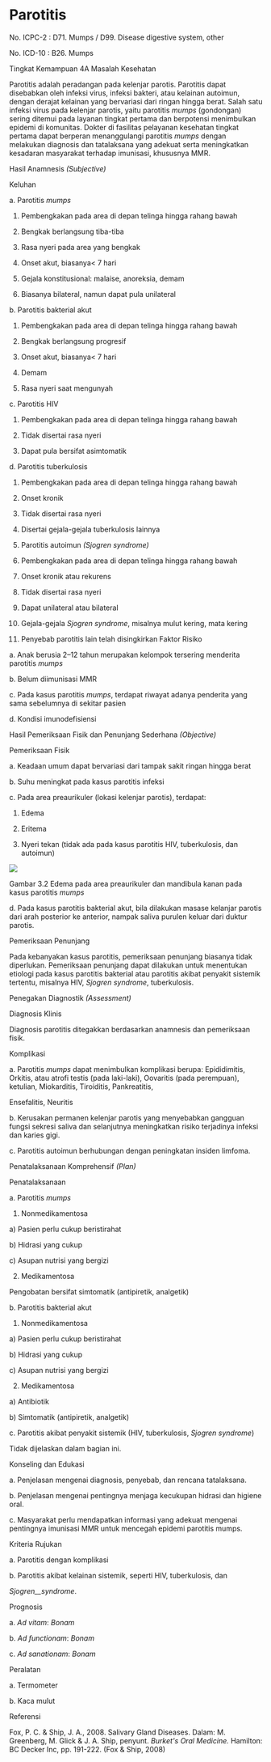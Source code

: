 # Parotitis

No. ICPC-2 : D71. Mumps / D99. Disease digestive system, other

No. ICD-10 : B26. Mumps

 

Tingkat Kemampuan 4A Masalah Kesehatan

Parotitis adalah peradangan pada kelenjar parotis. Parotitis dapat disebabkan oleh infeksi virus, infeksi bakteri, atau kelainan autoimun, dengan derajat kelainan yang bervariasi dari ringan hingga berat. Salah satu infeksi virus pada kelenjar parotis, yaitu parotitis _mumps_ (gondongan) sering ditemui pada layanan tingkat pertama dan berpotensi menimbulkan epidemi di komunitas. Dokter di fasilitas pelayanan kesehatan tingkat pertama dapat berperan menanggulangi parotitis _mumps_ dengan melakukan diagnosis dan tatalaksana yang adekuat serta meningkatkan kesadaran masyarakat terhadap imunisasi, khususnya MMR.

Hasil Anamnesis _(Subjective)_

Keluhan

a. Parotitis _mumps_

1) Pembengkakan pada area di depan telinga hingga rahang bawah

2) Bengkak berlangsung tiba-tiba

3) Rasa nyeri pada area yang bengkak

4) Onset akut, biasanya\< 7 hari

5) Gejala konstitusional: malaise, anoreksia, demam

6) Biasanya bilateral, namun dapat pula unilateral

b. Parotitis bakterial akut

1) Pembengkakan pada area di depan telinga hingga rahang bawah

2) Bengkak berlangsung progresif

3) Onset akut, biasanya\< 7 hari

4) Demam

5) Rasa nyeri saat mengunyah

c. Parotitis HIV

1) Pembengkakan pada area di depan telinga hingga rahang bawah

2) Tidak disertai rasa nyeri

3) Dapat pula bersifat asimtomatik

 

d. Parotitis tuberkulosis

1) Pembengkakan pada area di depan telinga hingga rahang bawah

2) Onset kronik

3) Tidak disertai rasa nyeri

4) Disertai gejala-gejala tuberkulosis lainnya

5) Parotitis autoimun _(Sjogren syndrome)_

6) Pembengkakan pada area di depan telinga hingga rahang bawah

7) Onset kronik atau rekurens

8) Tidak disertai rasa nyeri

9) Dapat unilateral atau bilateral

10) Gejala-gejala _Sjogren syndrome_, misalnya mulut kering, mata kering

11) Penyebab parotitis lain telah disingkirkan Faktor Risiko

a. Anak berusia 2–12 tahun merupakan kelompok tersering menderita parotitis _mumps_

b. Belum diimunisasi MMR

c. Pada kasus parotitis _mumps_, terdapat riwayat adanya penderita yang sama sebelumnya di sekitar pasien

d. Kondisi imunodefisiensi

Hasil Pemeriksaan Fisik dan Penunjang Sederhana _(Objective)_

Pemeriksaan Fisik

a. Keadaan umum dapat bervariasi dari tampak sakit ringan hingga berat

b. Suhu meningkat pada kasus parotitis infeksi

c. Pada area preaurikuler (lokasi kelenjar parotis), terdapat:

1) Edema

2) Eritema

3) Nyeri tekan (tidak ada pada kasus parotitis HIV, tuberkulosis, dan autoimun)

 

![](/1186/image070.jpg)

Gambar 3.2 Edema pada area preaurikuler dan mandibula kanan pada kasus parotitis _mumps_

d. Pada kasus parotitis bakterial akut, bila dilakukan masase kelanjar parotis dari arah posterior ke anterior, nampak saliva purulen keluar dari duktur parotis.

Pemeriksaan Penunjang

Pada kebanyakan kasus parotitis, pemeriksaan penunjang biasanya tidak diperlukan. Pemeriksaan penunjang dapat dilakukan untuk menentukan etiologi pada kasus parotitis bakterial atau parotitis akibat penyakit sistemik tertentu, misalnya HIV, _Sjogren syndrome_, tuberkulosis.

Penegakan Diagnostik _(Assessment)_

Diagnosis Klinis

Diagnosis parotitis ditegakkan berdasarkan anamnesis dan pemeriksaan fisik.

Komplikasi

a. Parotitis _mumps_ dapat menimbulkan komplikasi berupa: Epididimitis, Orkitis, atau atrofi testis (pada laki-laki), Oovaritis (pada perempuan), ketulian, Miokarditis, Tiroiditis, Pankreatitis,

Ensefalitis, Neuritis

b. Kerusakan permanen kelenjar parotis yang menyebabkan gangguan fungsi sekresi saliva dan selanjutnya meningkatkan risiko terjadinya infeksi dan karies gigi.

c. Parotitis autoimun berhubungan dengan peningkatan insiden limfoma.

 

Penatalaksanaan Komprehensif _(Plan)_

Penatalaksanaan

a. Parotitis _mumps_

1) Nonmedikamentosa

a) Pasien perlu cukup beristirahat

b) Hidrasi yang cukup

c) Asupan nutrisi yang bergizi

2) Medikamentosa

Pengobatan bersifat simtomatik (antipiretik, analgetik)

b. Parotitis bakterial akut

1) Nonmedikamentosa

a) Pasien perlu cukup beristirahat

b) Hidrasi yang cukup

c) Asupan nutrisi yang bergizi

2) Medikamentosa

a) Antibiotik

b) Simtomatik (antipiretik, analgetik)

c. Parotitis akibat penyakit sistemik (HIV, tuberkulosis, _Sjogren syndrome_)

Tidak dijelaskan dalam bagian ini.

Konseling dan Edukasi

a. Penjelasan mengenai diagnosis, penyebab, dan rencana tatalaksana.

b. Penjelasan mengenai pentingnya menjaga kecukupan hidrasi dan higiene oral.

c. Masyarakat perlu mendapatkan informasi yang adekuat mengenai pentingnya imunisasi MMR untuk mencegah epidemi parotitis mumps.

Kriteria Rujukan

a. Parotitis dengan komplikasi

b. Parotitis akibat kelainan sistemik, seperti HIV, tuberkulosis, dan

_Sjogren__syndrome_.

Prognosis

a. _Ad vitam_: _Bonam_

b. _Ad functionam_: _Bonam_

c. _Ad sanationam_: _Bonam_

Peralatan

a. Termometer

b. Kaca mulut

Referensi

Fox, P. C. & Ship, J. A., 2008. Salivary Gland Diseases. Dalam: M. Greenberg, M. Glick & J. A. Ship, penyunt. _Burket's Oral Medicine._ Hamilton: BC Decker Inc, pp. 191-222. (Fox & Ship, 2008)
